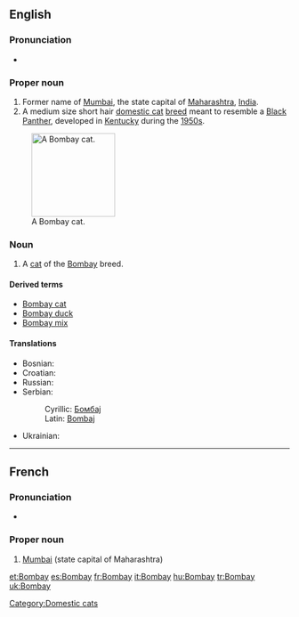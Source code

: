 {{also|bom bay}}
==English==

===Pronunciation===
* {{rhymes|eɪ}}

===Proper noun===
{{en-proper noun}}

# Former name of [[Mumbai]], the state capital of [[Maharashtra]], [[India]].
# A medium size short hair [[domestic cat]] [[breed]] meant to resemble a [[panther|Black Panther]], developed in [[Kentucky]] during the [[1950s]].

[[File:Bombay Cat - Head.jpg|thumb|right|150px|A Bombay cat.]]
===Noun===
{{en-noun}}
# A [[cat]] of the [[Bombay]] breed.
{{wikipedia|Bombay (cat)}}
{{commonscat|Bombay Cat}}
====Derived terms====
* [[Bombay cat]]
* [[Bombay duck]]
* [[Bombay mix]]

====Translations====
{{trans-top|former name of Mumbai}}
* Bosnian: {{t-|bs|Bombaj|m}}
* Croatian: {{t-|hr|Bombay|m|alt=Bòmbay}}
* Russian: {{t+|ru|Бомбей|m|tr=Bombéj|sc=Cyrl}}
* Serbian:
*: Cyrillic: [[Бомбај#Serbian|Бомбај]] {{m}}
*: Latin: [[Bombaj#Serbian|Bombaj]] {{m}}
{{trans-mid}}
* Ukrainian: {{t-|uk|Бомбей|xs=Ukrainian}}
{{trans-bottom}}

[[Category:Domestic cats]]

----

==French==
{{wikipedia|lang=fr}}

===Pronunciation===
* {{IPA|/bɔ̃.bɛ/|lang=fr}}

===Proper noun===
{{infl|fr|proper noun|g=f}}

# [[Mumbai]] (state capital of Maharashtra)

{{tbot entry|French|Mumbai|2009|January|fr}}

[[et:Bombay]]
[[es:Bombay]]
[[fr:Bombay]]
[[it:Bombay]]
[[hu:Bombay]]
[[tr:Bombay]]
[[uk:Bombay]]